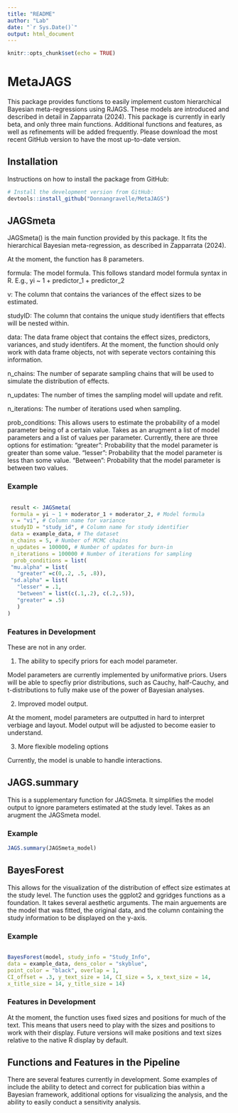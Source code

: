 ```yaml
---
title: "README"
author: "Lab"
date: "`r Sys.Date()`"
output: html_document
---
```


```r
knitr::opts_chunk$set(echo = TRUE)
```

# MetaJAGS

This package provides functions to easily implement custom hierarchical Bayesian meta-regressions using RJAGS. These models are introduced and described in detail in Zapparrata (2024). This package is currently in early beta, and only three main functions. Additional functions and features, as well as refinements will be added frequently. Please download the most recent GitHub version to have the most up-to-date version.

## Installation

Instructions on how to install the package from GitHub:

```R
# Install the development version from GitHub:
devtools::install_github("Donnangravelle/MetaJAGS")
```

## JAGSmeta

JAGSmeta() is the main function provided by this package. It fits the hierarchical Bayesian meta-regression, as described in Zapparrata (2024).

At the moment, the function has 8 parameters.

formula: The model formula. This follows standard model formula syntax in R. E.g., yi ~ 1 + predictor_1 + predictor_2

v: The column that contains the variances of the effect sizes to be estimated.

studyID: The column that contains the unique study identifiers that effects will be nested within.

data: The data frame object that contains the effect sizes, predictors, variances, and study identifers. At the moment, the function should only work with data frame objects, not with seperate vectors containing this information. 

n_chains: The number of separate sampling chains that will be used to simulate the distribution of effects. 

n_updates: The number of times the sampling model will update and refit.

n_iterations: The number of iterations used when sampling.

prob_conditions: This allows users to estimate the probability of a model parameter being of a certain value. Takes as an arugment a list of model parameters and a list of values per parameter. Currently, there are three options for estimation: 
"greater": Probability that the model parameter is greater than some value.
"lesser": Probability that the model parameter is less than some value.
"Between": Probability that the model parameter is between two values.

### Example
```R

 result <- JAGSmeta(
 formula = yi ~ 1 + moderator_1 + moderator_2, # Model formula
 v = "vi", # Column name for variance
 studyID = "study_id", # Column name for study identifier
 data = example_data, # The dataset
 n_chains = 5, # Number of MCMC chains
 n_updates = 100000, # Number of updates for burn-in
 n_iterations = 100000 # Number of iterations for sampling
  prob_conditions = list(
 "mu.alpha" = list(
   "greater" =c(0,.2, .5, .8)),
 "sd.alpha" = list(
   "lesser" = .1,
   "between" = list(c(.1,.2), c(.2,.5)),
   "greater" = .5)
   )
)
```

### Features in Development

These are not in any order. 

1. The ability to specify priors for each model parameter. 

Model parameters are currently implemented by uniformative priors. Users will be able to specfiy prior distributions, such as Cauchy, half-Cauchy, and t-distributions to fully make use of the power of Bayesian analyses. 

2. Improved model output. 

At the moment, model parameters are outputted in hard to interpret verbiage and layout. Model output will be adjusted to become easier to understand. 

3. More flexible modeling options

Currently, the model is unable to handle interactions. 

## JAGS.summary

This is a supplementary function for JAGSmeta. It simplifies the model output to ignore parameters estimated at the study level. Takes as an arugment the JAGSmeta model.

### Example

```R
JAGS.summary(JAGSmeta_model)
```
## BayesForest

This allows for the visualization of the distribution of effect size estimates at the study level. The function uses the ggplot2 and ggridges functions as a foundation. It takes several aesthetic arguments. The main arguements are the model that was fitted, the original data, and the column containing the study information to be displayed on the y-axis.

### Example

```R

BayesForest(model, study_info = "Study_Info",
data = example_data, dens_color = "skyblue",
point_color = "black", overlap = 1,
CI_offset = .3, y_text_size = 14, CI_size = 5, x_text_size = 14,
x_title_size = 14, y_title_size = 14)

```

### Features in Development

At the moment, the function uses fixed sizes and positions for much of the text. This means that users need to play with the sizes and positions to work with their display. Future versions will make positions and text sizes relative to the native R display by default. 

## Functions and Features in the Pipeline

There are several features currently in development. Some examples of include the ability to detect and correct for publication bias within a Bayesian framework, additional options for visualizing the analysis, and the ability to easily conduct a sensitivity analysis. 



